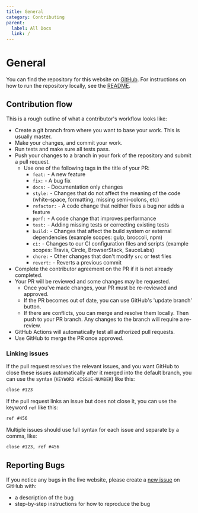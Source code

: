 ```yaml
---
title: General
category: Contributing
parent:
  label: All Docs
  link: /
---
```


# General

You can find the repository for this website on [GitHub](https://github.com/FuelLabs/docs-hub/tree/master). For instructions on how to run the repository locally, see the [README](https://github.com/FuelLabs/docs-hub/blob/master/README.md).

## Contribution flow

This is a rough outline of what a contributor's workflow looks like:

- Create a git branch from where you want to base your work. This is usually master.
- Make your changes, and commit your work.
- Run tests and make sure all tests pass.
- Push your changes to a branch in your fork of the repository and submit a pull request.
  - Use one of the following tags in the title of your PR:
    - `feat:` - A new feature
    - `fix:` - A bug fix
    - `docs:` - Documentation only changes
    - `style:` - Changes that do not affect the meaning of the code (white-space, formatting, missing semi-colons, etc)
    - `refactor:` - A code change that neither fixes a bug nor adds a feature
    - `perf:` - A code change that improves performance
    - `test:` - Adding missing tests or correcting existing tests
    - `build:` - Changes that affect the build system or external dependencies (example scopes: gulp, broccoli, npm)
    - `ci:` - Changes to our CI configuration files and scripts (example scopes: Travis, Circle, BrowserStack, SauceLabs)
    - `chore:` - Other changes that don't modify `src` or test files
    - `revert:` - Reverts a previous commit
- Complete the contributor agreement on the PR if it is not already completed.
- Your PR will be reviewed and some changes may be requested.
  - Once you've made changes, your PR must be re-reviewed and approved.
  - If the PR becomes out of date, you can use GitHub's 'update branch' button.
  - If there are conflicts, you can merge and resolve them locally. Then push to your PR branch. Any changes to the branch will require a re-review.
- GitHub Actions will automatically test all authorized pull requests.
- Use GitHub to merge the PR once approved.

### Linking issues

If the pull request resolves the relevant issues, and you want GitHub to close these issues automatically after it merged into the default branch, you can use the syntax (`KEYWORD #ISSUE-NUMBER`) like this:

```md
close #123
```

If the pull request links an issue but does not close it, you can use the keyword `ref` like this:

```md
ref #456
```

Multiple issues should use full syntax for each issue and separate by a comma, like:

```md
close #123, ref #456
```

## Reporting Bugs

If you notice any bugs in the live website, please create a [new issue](https://github.com/FuelLabs/docs-hub/issues/new) on GitHub with:

- a description of the bug
- step-by-step instructions for how to reproduce the bug
